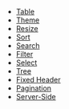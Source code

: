 
<Meta title="Compact Table/Tutorials" />

- [Table](https://www.robinwieruch.de/react-table-component/)
- [Theme](https://www.robinwieruch.de/react-table-theme/)
- [Resize](https://www.robinwieruch.de/react-table-resize/)
- [Sort](https://www.robinwieruch.de/react-table-sort/)
- [Search](https://www.robinwieruch.de/react-table-search/)
- [Filter](https://www.robinwieruch.de/react-table-filter/)
- [Select](https://www.robinwieruch.de/react-table-select/)
- [Tree](https://www.robinwieruch.de/react-tree-table/)
- [Fixed Header](https://www.robinwieruch.de/react-table-fixed-header/)
- [Pagination](https://www.robinwieruch.de/react-table-pagination/)
- [Server-Side](https://www.robinwieruch.de/react-server-side-table/)
